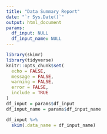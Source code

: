 ```yaml
---
title: "Data Summary Report"
date: "`r Sys.Date()`"
output: html_document
params:
  df_input: NULL
  df_input_name: NULL
---
```


```r
library(skimr)
library(tidyverse)
knitr::opts_chunk$set(
  echo = FALSE,
  message = FALSE,
  warning = FALSE,
  error = FALSE,
  include = TRUE
)
df_input = params$df_input
df_input_name = params$df_input_name
```

```r
df_input %>%
  skim(.data_name = df_input_name)
```
